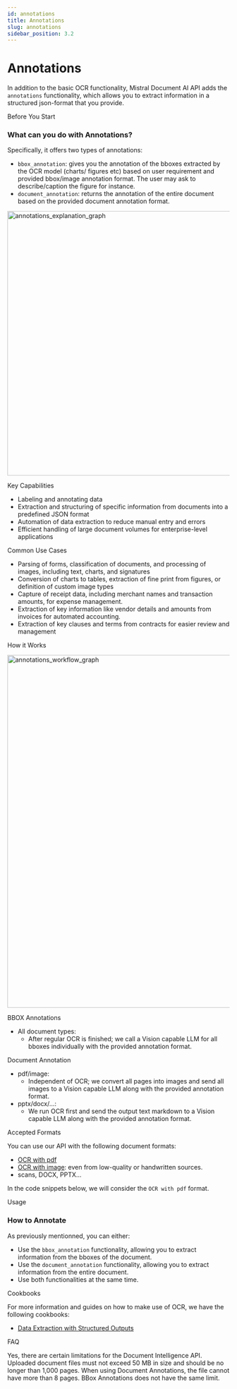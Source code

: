 ```yaml
---
id: annotations 
title: Annotations
slug: annotations
sidebar_position: 3.2
---
```




# Annotations

In addition to the basic OCR functionality, Mistral Document AI API adds the `annotations` functionality, which allows you to extract information in a structured json-format that you provide.

<SectionTab as="h1" sectionId="before-you-start">Before You Start</SectionTab>

### What can you do with Annotations?

Specifically, it offers two types of annotations: 
- `bbox_annotation`: gives you the annotation of the bboxes extracted by the OCR model (charts/ figures etc) based on user requirement and provided bbox/image annotation format. The user may ask to describe/caption the figure for instance.
- `document_annotation`: returns the annotation of the entire document based on the provided document annotation format.


<div style={{ textAlign: 'center' }}>
  <img
    src="/img/ocr_annotations_explanation.png"
    alt="annotations_explanation_graph"
    width="600"
    style={{ borderRadius: '15px' }}
    className='mx-auto' 
  />
</div>

<SectionTab as="h2" variant="secondary" sectionId="key-capabilities">Key Capabilities</SectionTab>

* Labeling and annotating data
* Extraction and structuring of specific information from documents into a predefined JSON format
* Automation of data extraction to reduce manual entry and errors
* Efficient handling of large document volumes for enterprise-level applications

<SectionTab as="h2" variant="secondary" sectionId="common-use-cases">Common Use Cases</SectionTab>

* Parsing of forms, classification of documents, and processing of images, including text, charts, and signatures
* Conversion of charts to tables, extraction of fine print from figures, or definition of custom image types
* Capture of receipt data, including merchant names and transaction amounts, for expense management.
* Extraction of key information like vendor details and amounts from invoices for automated accounting.
* Extraction of key clauses and terms from contracts for easier review and management

<SectionTab as="h1" sectionId="how-it-works">How it Works</SectionTab>

<div style={{ textAlign: 'center' }}>
  <img
    src="/img/ocr_annotations_workflow.png"
    alt="annotations_workflow_graph"
    width="800"
    style={{ borderRadius: '15px' }}
    className='mx-auto' 
  />
</div>

<SectionTab as="h2" variant="secondary" sectionId="bbox-annotations-explanation">BBOX Annotations</SectionTab>

- All document types: 
  - After regular OCR is finished; we call a Vision capable LLM for all bboxes individually with the provided annotation format.

<SectionTab as="h2" variant="secondary" sectionId="document-annotation-explanation">Document Annotation</SectionTab>

- pdf/image: 
  - Independent of OCR; we convert all pages into images and send all images to a Vision capable LLM along with the provided annotation format.
- pptx/docx/...:
  - We run OCR first and send the output text markdown to a Vision capable LLM along with the provided annotation format.

<SectionTab as="h2" variant="secondary" sectionId="accepted-formats">Accepted Formats</SectionTab>

You can use our API with the following document formats:
- [OCR with pdf](basic_ocr#ocr-with-pdf)
- [OCR with image](basic_ocr#ocr-with-image): even from low-quality or handwritten sources.
- scans, DOCX, PPTX...

In the code snippets below, we will consider the `OCR with pdf` format.

<SectionTab as="h1" sectionId="usage">Usage</SectionTab>

### How to Annotate

As previously mentionned, you can either:
- Use the `bbox_annotation` functionality, allowing you to extract information from the bboxes of the document.
- Use the `document_annotation` functionality, allowing you to extract information from the entire document.
- Use both functionalities at the same time.

<ExplorerTabs id="usage">
  <ExplorerTab value="bbox-annotation" label="BBox Annotation">
    <BBoxAnnotationTab/>
  </ExplorerTab>
  <ExplorerTab value="document-annotation" label="Document Annotation">
     <DocumentAnnotationTab/>
  </ExplorerTab>
  <ExplorerTab value="bbox-document-annotation" label="BBox and Document Annotation">
    <BBoxDocumentAnnotationTab/>
  </ExplorerTab>
</ExplorerTabs>

<SectionTab as="h1" sectionId="cookbooks">Cookbooks</SectionTab>

For more information and guides on how to make use of OCR, we have the following cookbooks:
- [Data Extraction with Structured Outputs](https://colab.research.google.com/github/mistralai/cookbook/blob/main/mistral/ocr/data_extraction.ipynb)

<SectionTab as="h1" sectionId="faq">FAQ</SectionTab>

<Faq>
<FaqItem question="Are there any limits regarding the Document AI API?">
Yes, there are certain limitations for the Document Intelligence API. Uploaded document files must not exceed 50 MB in size and should be no longer than 1,000 pages.
</FaqItem>
<FaqItem question="Are there any limits regarding the Annotations?">
When using Document Annotations, the file cannot have more than 8 pages. BBox Annotations does not have the same limit.
</FaqItem>
</Faq>
